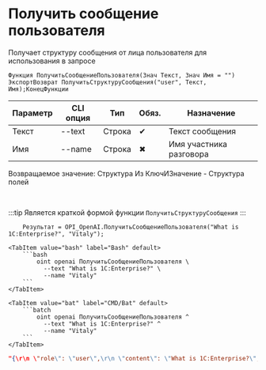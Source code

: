 ﻿---
sidebar_position: 5
description: Получить сообщение пользователя и другие функции для работы с OpenAI в Открытом пакете интеграций - бесплатной open-source библиотеке интеграций для 1С:Предприятие 8, OneScript и CLI
keywords: [1C, 1С, 1С:Предприятие, 1С:Предприятие 8.3, API, Интеграция, Сервисы, Обмен, OneScript, CLI, OpenAI]
---


# Получить сообщение пользователя
 Получает структуру сообщения от лица пользователя для использования в запросе



`Функция ПолучитьСообщениеПользователя(Знач Текст, Знач Имя = "") ЭкспортВозврат ПолучитьСтруктуруСообщения("user", Текст, Имя);КонецФункции`

  | Параметр | CLI опция | Тип | Обяз. | Назначение |
  |-|-|-|-|-|
  | Текст | --text | Строка | &#x2714; | Текст сообщения |
  | Имя | --name | Строка | &#x2716; | Имя участника разговора |

  
  Возвращаемое значение:   Структура Из КлючИЗначение - Структура полей

<br/>

:::tip
Является краткой формой функции `ПолучитьСтруктуруСообщения`
:::
<br/>



```bsl title="Пример использования для 1С:Предприятие/OneScript"
    Результат = OPI_OpenAI.ПолучитьСообщениеПользователя("What is 1C:Enterprise?", "Vitaly");
```
    

 <Tabs>
  
    <TabItem value="bash" label="Bash" default>
        ```bash
            oint openai ПолучитьСообщениеПользователя \
              --text "What is 1C:Enterprise?" \
              --name "Vitaly"
        ```
    </TabItem>
  
    <TabItem value="bat" label="CMD/Bat" default>
        ```batch
            oint openai ПолучитьСообщениеПользователя ^
              --text "What is 1C:Enterprise?" ^
              --name "Vitaly"
        ```
    </TabItem>
</Tabs>


```json title="Результат"
"{\r\n \"role\": \"user\",\r\n \"content\": \"What is 1C:Enterprise?\",\r\n \"name\": \"Vitaly\"\r\n}"
```
